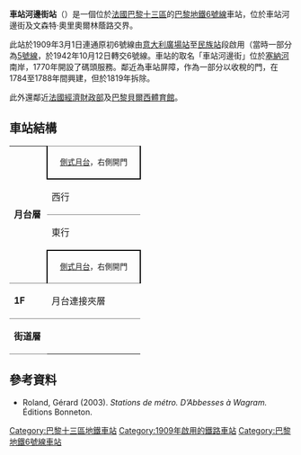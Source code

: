 {{Infobox station
| name                = 車站河邊街<br />{{lang|fr|Quai de la Gare}}
| symbol_location     = paris
| symbol              = m
| symbol2             = 
| type                = [[巴黎地鐵|巴黎地鐵]]車站
| image               = Ligne-6-Quai-de-la-Gare-2.jpg
| alt                 = 
| caption             = 
| other_name          = 
| address             = [[巴黎十三區|巴黎十三區]]
| borough             = [[法蘭西島|法蘭西島]]
| country             = 法國
| coordinates         = {{coord|48.837069|2.372773|region:FR_scale:2000|format=dms|display=inline,title}}
| owned               = [[巴黎大眾運輸公司|RATP]]
| operator            = [[巴黎大眾運輸公司|RATP]]
| line                = 
| disabled            = 
| zone                = 1
| opened              = {{Start date|1909|3|1}}
| closed              = <!-- {{End date|YYYY|MM|DD|df=y}} -->
| services            = 
| map_type            = France Paris
}}
'''車站河邊街站'''（{{lang-fr|Quai de la Gare}}）是一個位於[[法國|法國]][[巴黎十三區|巴黎十三區]]的[[巴黎地鐵|巴黎地鐵]][[巴黎地鐵6號線|6號線]]車站，位於車站河邊街及文森特·奧里奧爾林蔭路交界。

此站於1909年3月1日連通原初6號線由[[意大利廣場站_(巴黎地鐵)|意大利廣場站]]至[[民族站_(巴黎地鐵)|民族站]]段啟用（當時一部分為[[巴黎地鐵5號線|5號線]]，於1942年10月12日轉交6號線。車站的取名「車站河邊街」位於[[塞納河|塞納河]]南岸，1770年開設了碼頭服務{{link-en|硝石庫慈善醫院|Pitié-Salpêtrière Hospital}}。鄰近為車站屏障，作為{{link-en|總稅牆|Wall of the Farmers-General}}一部分以收稅的門，在1784至1788年間興建，但於1819年拆除。

此外還鄰近[[法國經濟財政部|法國經濟財政部]]及[[巴黎貝爾西體育館|巴黎貝爾西體育館]]。

== 車站結構 ==
{| border=0 cellspacing=0 cellpadding=3
|style="border-bottom:solid 1px gray;" width=50 rowspan=4 valign=top|'''月台層'''
|style="border-top:solid 1px gray;border-right:solid 2px black;border-left:solid 2px black;border-bottom:solid 2px black;" colspan=2|<center><small>[[側式月台|側式月台]]，右側開門</small>
|-
|style="border-bottom:solid 1px gray;" width=150|西行
|style="border-bottom:solid 1px gray;" width=390|{{arrow|L}} [[File:Metro-M.svg|16x16px]][[File:Paris_Metro_6.svg|16x16px]]往[[夏爾·戴高樂-星形站|夏爾·戴高樂-星形]]<small>（[[騎士站|騎士]]）</small>
|-
|東行
|{{arrow|R}} [[File:Metro-M.svg|16x16px]][[File:Paris_Metro_6.svg|16x16px]]往[[民族站_(巴黎地鐵)|民族]]<small>（[[貝爾西站|貝爾西]]）</small>
|-
|style="border-top:solid 2px black;border-right:solid 2px black;border-left:solid 2px black;border-bottom:solid 1px gray;" colspan=2|<center><small>[[側式月台|側式月台]]，右側開門
|-
|style="border-bottom:solid 1px gray;border-top:solid 1px gray;" width=50 valign=top|'''1F'''
|style="border-top:solid 1px gray;border-bottom:solid 1px gray;" width=100 valign=top|月台連接夾層
|-
|style="border-bottom:solid 1px gray;border-top:solid 1px gray;" width=50 valign=top|'''街道層'''
|}

{{commons category|Quai de la Gare (Paris Metro)}}

== 參考資料 ==
*Roland, Gérard (2003). ''Stations de métro. D’Abbesses à Wagram.'' Éditions Bonneton.

{{巴黎地鐵6號線}}

{{DEFAULTSORT:Quai De La Gare (Paris Metro)}}
[[Category:巴黎十三區地鐵車站|Category:巴黎十三區地鐵車站]]
[[Category:1909年啟用的鐵路車站|Category:1909年啟用的鐵路車站]]
[[Category:巴黎地鐵6號線車站|Category:巴黎地鐵6號線車站]]